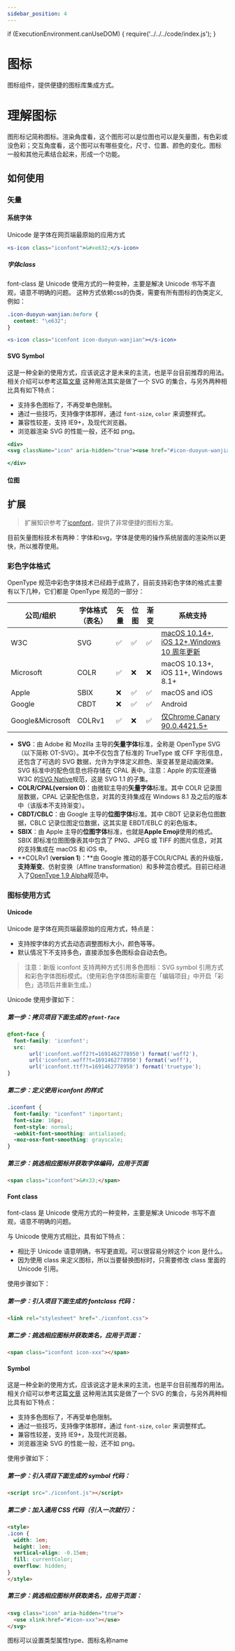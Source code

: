 ```yaml
---
sidebar_position: 4
---
```


if (ExecutionEnvironment.canUseDOM) {
    require('../../../code/index.js');
}

# 图标
图标组件，提供便捷的图标库集成方式。

# 理解图标
图形标记简称图标。渲染角度看，这个图形可以是位图也可以是矢量图，有色彩或没色彩；交互角度看，这个图可以有哪些变化，尺寸、位置、颜色的变化。图标
一般和其他元素结合起来，形成一个功能。

## 如何使用

### 矢量

#### 系统字体
Unicode 是字体在网页端最原始的应用方式
```jsx live
<s-icon class="iconfont">&#xe632;</s-icon>
```
##### 字体class
font-class 是 Unicode 使用方式的一种变种，主要是解决 Unicode 书写不直观，语意不明确的问题。
这种方式依赖css的伪类，需要有所有图标的伪类定义,例如：
``` css
.icon-duoyun-wanjian:before {
  content: "\e632";
}
```

```jsx live
<s-icon class="iconfont icon-duoyun-wanjian"></s-icon>
```


#### SVG Symbol
这是一种全新的使用方式，应该说这才是未来的主流，也是平台目前推荐的用法。相关介绍可以参考这篇[文章](https://www.zhangxinxu.com/wordpress/2014/07/introduce-svg-sprite-technology/?spm=a313x.help_detail.1998910419.84.b39d3a81xrWVaX) 这种用法其实是做了一个 SVG 的集合，与另外两种相比具有如下特点：

- 支持多色图标了，不再受单色限制。
- 通过一些技巧，支持像字体那样，通过 `font-size`, `color` 来调整样式。
- 兼容性较差，支持 IE9+，及现代浏览器。
- 浏览器渲染 SVG 的性能一般，还不如 png。

```jsx live
<div>
<svg className="icon" aria-hidden="true"><use href="#icon-duoyun-wanjian"></use></svg>

</div>
```

#### 位图



## 扩展

> 扩展知识参考了[iconfont](https://www.iconfont.cn/)，提供了非常便捷的图标方案。

目前矢量图标技术有两种：字体和svg，字体是使用的操作系统层面的渲染所以更快，所以推荐使用。

### 彩色字体格式
OpenType 规范中彩色字体技术已经趋于成熟了，目前支持彩色字体的格式主要有以下几种，它们都是 OpenType 规范的一部分：

| 公司/组织            | 字体格式（表名） | 矢量 | 位图 | 渐变 | 系统支持                                                                                                             |
|------------------|----------|----|----|----|------------------------------------------------------------------------------------------------------------------|
| W3C              | SVG      | ✅  | ✅  | ✅  | [macOS 10.14+,   iOS 12+,Windows 10 周年更新](https://docs.microsoft.com/zh-cn/windows/win32/direct2d/svg-support)   |
| Microsoft        | COLR     | ✅  | ❌  | ❌  | macOS 10.13+, iOS 11+, Windows 8.1+                                                                              |
| Apple            | SBIX     | ❌  | ✅  | ✅  | macOS and iOS                                                                                                    |
| Google           | CBDT     | ❌  | ✅  | ✅  | Android                                                                                                          |
| Google&Microsoft | COLRv1   | ✅  | ❌  | ✅  | [仅Chrome Canary 90.0.4421.5+](https://github.com/googlefonts/colr-gradients-spec#chromium-skia-freetype-support) |

- **SVG**：由 Adobe 和 Mozilla 主导的**矢量字体**标准，全称是 OpenType SVG（以下简称 OT-SVG）。其中不仅包含了标准的 TrueType 或 CFF 字形信息，还包含了可选的 SVG 数据，允许为字体定义颜色、渐变甚至是动画效果。SVG 标准中的配色信息也将存储在 CPAL 表中。注意：Apple 的实现遵循 W3C 的[SVG Native](https://svgwg.org/specs/svg-native/)规范，这是 SVG 1.1 的子集。
- **COLR/CPAL(**version 0**)**：由微软主导的**矢量字体**标准。其中 COLR 记录图层数据，CPAL 记录配色信息，对其的支持集成在 Windows 8.1 及之后的版本中（该版本不支持渐变）。
- **CBDT/CBLC**：由 Google 主导的**位图字体**标准。其中 CBDT 记录彩色位图数据，CBLC 记录位图定位数据，这其实是 EBDT/EBLC 的彩色版本。
- **SBIX**：由 Apple 主导的**位图字体**标准，也就是**Apple Emoji**使用的格式。SBIX 即标准位图图像表其中包含了 PNG、JPEG 或 TIFF 的图片信息，对其的支持集成在 macOS 和 iOS 中。
- **COLRv1 (**version 1**)：**由 Google 推动的基于COLR/CPAL 表的升级版，**支持渐变**、仿射变换（Affine transformation）和多种混合模式。目前已经进入了[OpenType 1.9 Alpha](https://docs.microsoft.com/zh-cn/typography/opentype/otspec190alpha/ot190alpha)规范中。

### 图标使用方式
#### Unicode
Unicode 是字体在网页端最原始的应用方式，特点是：

- 支持按字体的方式去动态调整图标大小，颜色等等。
- 默认情况下不支持多色，直接添加多色图标会自动去色。

> 注意：新版 iconfont 支持两种方式引用多色图标：SVG symbol 引用方式和彩色字体图标模式。（使用彩色字体图标需要在「编辑项目」中开启「彩色」选项后并重新生成。）

Unicode 使用步骤如下：

#####  第一步：拷贝项目下面生成的 `@font-face`

```css
@font-face {
  font-family: 'iconfont';
  src:
       url('iconfont.woff2?t=1691462778950') format('woff2'),
       url('iconfont.woff?t=1691462778950') format('woff'),
       url('iconfont.ttf?t=1691462778950') format('truetype');
}
```

#####  第二步：定义使用 iconfont 的样式

```css
.iconfont {
  font-family: "iconfont" !important;
  font-size: 16px;
  font-style: normal;
  -webkit-font-smoothing: antialiased;
  -moz-osx-font-smoothing: grayscale;
}
```

#####  第三步：挑选相应图标并获取字体编码，应用于页面

```html
<span class="iconfont">&#x33;</span>
```

#### Font class
font-class 是 Unicode 使用方式的一种变种，主要是解决 Unicode 书写不直观，语意不明确的问题。

与 Unicode 使用方式相比，具有如下特点：

- 相比于 Unicode 语意明确，书写更直观。可以很容易分辨这个 icon 是什么。
- 因为使用 class 来定义图标，所以当要替换图标时，只需要修改 class 里面的 Unicode 引用。

使用步骤如下：

#####  第一步：引入项目下面生成的 fontclass 代码：

```html
<link rel="stylesheet" href="./iconfont.css">
```

#####  第二步：挑选相应图标并获取类名，应用于页面：

```html
<span class="iconfont icon-xxx"></span>
```


#### Symbol
这是一种全新的使用方式，应该说这才是未来的主流，也是平台目前推荐的用法。相关介绍可以参考这篇[文章](https://www.zhangxinxu.com/wordpress/2014/07/introduce-svg-sprite-technology/?spm=a313x.help_detail.1998910419.84.b39d3a81xrWVaX) 这种用法其实是做了一个 SVG 的集合，与另外两种相比具有如下特点：

- 支持多色图标了，不再受单色限制。
- 通过一些技巧，支持像字体那样，通过 `font-size`, `color` 来调整样式。
- 兼容性较差，支持 IE9+，及现代浏览器。
- 浏览器渲染 SVG 的性能一般，还不如 png。

使用步骤如下：

#####  第一步：引入项目下面生成的 symbol 代码：

```html
<script src="./iconfont.js"></script>
```

#####  第二步：加入通用 CSS 代码（引入一次就行）：

```html
<style>
.icon {
  width: 1em;
  height: 1em;
  vertical-align: -0.15em;
  fill: currentColor;
  overflow: hidden;
}
</style>
```

#####  第三步：挑选相应图标并获取类名，应用于页面：

```html
<svg class="icon" aria-hidden="true">
  <use xlink:href="#icon-xxx"></use>
</svg>
```

图标可以设置类型属性type、图标名称name
